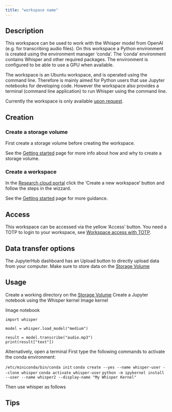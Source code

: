 ```yaml
--- 
title: "workspace name"
---
```


## Description
This workspace can be used to work with the Whisper model from OpenAI (e.g. for transcribing audio files). On this workspace a Python environment is created using the environment manager 'conda'. The 'conda' environment contains Whisper and other required packages. The environment is configured to be able to use a GPU when available.

The workspace is an Ubuntu workspace, and is operated using the command line. Therefore is mainly aimed for Python users that use Jupyter notebooks for developing code. However the workspace also provides a terminal (command line application) to run Whisper using the command line.

Currently the workspace is only available [upon request](../contact.qmd).

## Creation

### Create a storage volume
First create a storage volume before creating the workspace.

See the [Getting started](../getting-started.qmd#create-storage-volume) page for more info about how and why to create a storage volume.

### Create a workspace

In the [Research cloud portal](https://surfresearchcloud.nl) click the 'Create a new workspace' button and follow the steps in the wizzard.

See the [Getting started](../getting-started.qmd#create-a-workspace) page for more guidance.

## Access
This workspace can be accessed via the yellow 'Access' button. You need a TOTP to login to your workspace, see [Workspace access with TOTP](https://servicedesk.surf.nl/wiki/display/WIKI/Log+in+to+your+workspace#Logintoyourworkspace-WorkspaceAccesswithTOTP).

## Data transfer options
The JupyterHub dashboard has an Upload button to directly upload data from your computer. Make sure to store data on the [Storage Volume]()

## Usage
Create a working directory on the [Storage Volume](../getting-started.qmd#where-can-i-find-the-storage-volume)
Create a Jupyter notebook using the Whisper kernel 
Image kernel

Image notebook

`import whisper`


```
model = whisper.load_model("medium")

result = model.transcribe("audio.mp3")
print(result["text"])
```

Alternatively, open a terminal
First type the following commands to activate the conda environment:

`/etc/miniconda/bin/conda init`
`conda create --yes --name whisper-user --clone whisper`
`conda activate whisper-user`
`python -m ipykernel install --user --name whisper2 --display-name "My Whisper Kernel"`

Then use whisper as follows

## Tips

